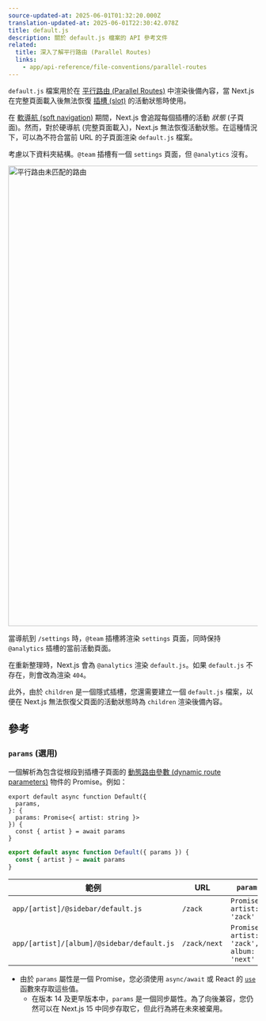 ```yaml
---
source-updated-at: 2025-06-01T01:32:20.000Z
translation-updated-at: 2025-06-01T22:30:42.078Z
title: default.js
description: 關於 default.js 檔案的 API 參考文件
related:
  title: 深入了解平行路由 (Parallel Routes)
  links:
    - app/api-reference/file-conventions/parallel-routes
---
```


`default.js` 檔案用於在 [平行路由 (Parallel Routes)](/docs/app/api-reference/file-conventions/parallel-routes) 中渲染後備內容，當 Next.js 在完整頁面載入後無法恢復 [插槽 (slot)](/docs/app/api-reference/file-conventions/parallel-routes#slots) 的活動狀態時使用。

在 [軟導航 (soft navigation)](/docs/app/building-your-application/routing/linking-and-navigating#5-soft-navigation) 期間，Next.js 會追蹤每個插槽的活動 _狀態_ (子頁面)。然而，對於硬導航 (完整頁面載入)，Next.js 無法恢復活動狀態。在這種情況下，可以為不符合當前 URL 的子頁面渲染 `default.js` 檔案。

考慮以下資料夾結構。`@team` 插槽有一個 `settings` 頁面，但 `@analytics` 沒有。

<Image
  alt="平行路由未匹配的路由"
  srcLight="/docs/light/parallel-routes-unmatched-routes.png"
  srcDark="/docs/dark/parallel-routes-unmatched-routes.png"
  width="1600"
  height="930"
/>

當導航到 `/settings` 時，`@team` 插槽將渲染 `settings` 頁面，同時保持 `@analytics` 插槽的當前活動頁面。

在重新整理時，Next.js 會為 `@analytics` 渲染 `default.js`。如果 `default.js` 不存在，則會改為渲染 `404`。

此外，由於 `children` 是一個隱式插槽，您還需要建立一個 `default.js` 檔案，以便在 Next.js 無法恢復父頁面的活動狀態時為 `children` 渲染後備內容。

## 參考

### `params` (選用)

一個解析為包含從根段到插槽子頁面的 [動態路由參數 (dynamic route parameters)](/docs/app/api-reference/file-conventions/dynamic-routes) 物件的 Promise。例如：

```tsx filename="app/[artist]/@sidebar/default.js" switcher
export default async function Default({
  params,
}: {
  params: Promise<{ artist: string }>
}) {
  const { artist } = await params
}
```

```jsx filename="app/[artist]/@sidebar/default.js" switcher
export default async function Default({ params }) {
  const { artist } = await params
}
```

| 範例                                      | URL          | `params`                                     |
| ---------------------------------------- | ------------ | -------------------------------------------- |
| `app/[artist]/@sidebar/default.js`       | `/zack`      | `Promise<{ artist: 'zack' }>`                |
| `app/[artist]/[album]/@sidebar/default.js` | `/zack/next` | `Promise<{ artist: 'zack', album: 'next' }>` |

- 由於 `params` 屬性是一個 Promise，您必須使用 `async/await` 或 React 的 [`use`](https://react.dev/reference/react/use) 函數來存取這些值。
  - 在版本 14 及更早版本中，`params` 是一個同步屬性。為了向後兼容，您仍然可以在 Next.js 15 中同步存取它，但此行為將在未來被棄用。